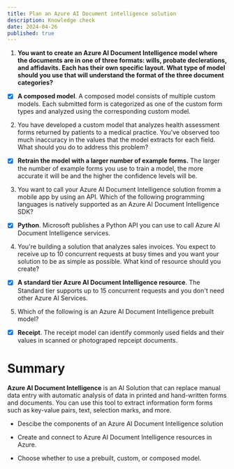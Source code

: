 ```yaml
---
title: Plan an Azure AI Document intelligence solution
description: Knowledge check
date: 2024-04-26
published: true
---
```


1. **You want to create an Azure AI Document Intelligence model where the documents are in one of three formats: wills, probate declerations, and affidavits. Each has their own specific layout. What type of model should you use that will understand the format of the three document categories?**

- [x] **A composed model**. A composed model consists of multiple custom models. Each submitted form is categorized as one of the custom form types and analyzed using the corresponding custom model.

2. You have developed a custom model that analyzes health assessment forms returned by patients to a medical practice. You've observed too much inaccuracy in the values that the model extracts for each field. What should you do to address this problem?

- [x] **Retrain the model with a larger number of example forms.** The larger the number of example forms you use to train a model, the more accurate it will be and the higher the confidence levels will be.

3. You want to call your Azure AI Document Intelligence solution fromm a mobile app by using an API. Which of the following programming languages is natively supported as an Azure AI Document Intelligence SDK?

- [x] **Python**. Microsoft publishes a Python API you can use to call Azure AI Document Intelligence services.

4. You're building a solution that analyzes sales invoices. You expect to receive up to 10 concurrent requests at busy times and you want your solution to be as simple as possible. What kind of resource should you create?

- [x] **A standard tier Azure AI Document Intelligence resource**. The Standard tier supports up to 15 concurrent requests and you don't need other Azure AI Services.

5. Which of the following is an Azure AI Document Intelligence prebuilt model?

- [x] **Receipt**. The receipt model can identify commonly used fields and their values in scanned or photograped repceipt documents.

# Summary

**Azure AI Document Intelligence** is an AI Solution that can replace manual data entry with automatic analysis of data in printed and hand-written forms and documents. You can use this tool to extract information form forms such as key-value pairs, text, selection marks, and more.

- Descibe the components of an Azure AI Document Intelligence solution

- Create and connect to Azure AI Document Intelligence resources in Azure.

- Choose whether to use a prebuilt, custom, or composed model.
